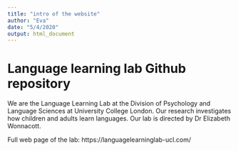 ```yaml
---
title: "intro of the website"
author: "Eva"
date: "5/4/2020"
output: html_document
---
```


# Language learning lab Github repository 

We are the Language Learning Lab at the Division of Psychology and Language Sciences at University College London. Our research investigates how children and adults learn languages. Our lab is directed by Dr Elizabeth Wonnacott.  

Full web page of the lab: https://languagelearninglab-ucl.com/